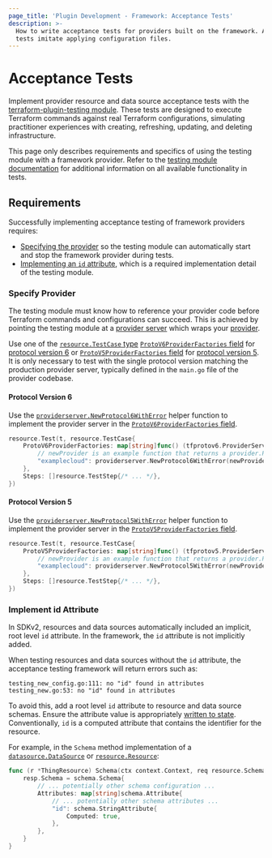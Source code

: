 ```yaml
---
page_title: 'Plugin Development - Framework: Acceptance Tests'
description: >-
  How to write acceptance tests for providers built on the framework. Acceptance
  tests imitate applying configuration files.
---
```


# Acceptance Tests

Implement provider resource and data source acceptance tests with the [terraform-plugin-testing module](/terraform/plugin/testing). These tests are designed to execute Terraform commands against real Terraform configurations, simulating practitioner experiences with creating, refreshing, updating, and deleting infrastructure.

This page only describes requirements and specifics of using the testing module with a framework provider. Refer to the [testing module documentation](/terraform/plugin/testing) for additional information on all available functionality in tests.

## Requirements

Successfully implementing acceptance testing of framework providers requires:

- [Specifying the provider](#specify-provider) so the testing module can automatically start and stop the framework provider during tests.
- [Implementing an `id` attribute](#implement-id-attribute), which is a required implementation detail of the testing module.

### Specify Provider

The testing module must know how to reference your provider code before Terraform commands and configurations can succeed. This is achieved by pointing the testing module at a [provider server](/terraform/plugin/framework/provider-servers) which wraps your [provider](/terraform/plugin/framework/providers).

Use one of the [`resource.TestCase` type](/terraform/plugin/testing/acceptance-tests/testcase) [`ProtoV6ProviderFactories` field](https://pkg.go.dev/github.com/hashicorp/terraform-plugin-testing/helper/resource#TestCase.ProtoV6ProviderFactories) for [protocol version 6](/terraform/plugin/terraform-plugin-protocol#protocol-version-6) or [`ProtoV5ProviderFactories` field](https://pkg.go.dev/github.com/hashicorp/terraform-plugin-testing/helper/resource#TestCase.ProtoV5ProviderFactories) for [protocol version 5](/terraform/plugin/terraform-plugin-protocol#protocol-version-5). It is only necessary to test with the single protocol version matching the production provider server, typically defined in the `main.go` file of the provider codebase.

#### Protocol Version 6

Use the [`providerserver.NewProtocol6WithError`](https://pkg.go.dev/github.com/hashicorp/terraform-plugin-framework/providerserver#NewProtocol6WithError) helper function to implement the provider server in the [`ProtoV6ProviderFactories` field](https://pkg.go.dev/github.com/hashicorp/terraform-plugin-testing/helper/resource#TestCase.ProtoV6ProviderFactories).

```go
resource.Test(t, resource.TestCase{
    ProtoV6ProviderFactories: map[string]func() (tfprotov6.ProviderServer, error) {
        // newProvider is an example function that returns a provider.Provider
        "examplecloud": providerserver.NewProtocol6WithError(newProvider()),
    },
    Steps: []resource.TestStep{/* ... */},
})
```

#### Protocol Version 5

Use the [`providerserver.NewProtocol5WithError`](https://pkg.go.dev/github.com/hashicorp/terraform-plugin-framework/providerserver#NewProtocol5WithError) helper function to implement the provider server in the [`ProtoV5ProviderFactories` field](https://pkg.go.dev/github.com/hashicorp/terraform-plugin-testing/helper/resource#TestCase.ProtoV5ProviderFactories).

```go
resource.Test(t, resource.TestCase{
    ProtoV5ProviderFactories: map[string]func() (tfprotov5.ProviderServer, error) {
        // newProvider is an example function that returns a provider.Provider
        "examplecloud": providerserver.NewProtocol5WithError(newProvider()),
    },
    Steps: []resource.TestStep{/* ... */},
})
```

### Implement id Attribute

In SDKv2, resources and data sources automatically included an implicit, root level `id` attribute. In the framework, the `id` attribute is not implicitly added.

When testing resources and data sources without the `id` attribute, the acceptance testing framework will return errors such as:

```text
testing_new_config.go:111: no "id" found in attributes
testing_new.go:53: no "id" found in attributes
```

To avoid this, add a root level `id` attribute to resource and data source schemas. Ensure the attribute value is appropriately [written to state](/terraform/plugin/framework/writing-state). Conventionally, `id` is a computed attribute that contains the identifier for the resource.

For example, in the `Schema` method implementation of a [`datasource.DataSource`](https://pkg.go.dev/github.com/hashicorp/terraform-plugin-framework/datasource#DataSource) or [`resource.Resource`](https://pkg.go.dev/github.com/hashicorp/terraform-plugin-framework/resource#Resource):

```go
func (r *ThingResource) Schema(ctx context.Context, req resource.SchemaRequest, resp *resource.SchemaResponse) {
    resp.Schema = schema.Schema{
        // ... potentially other schema configuration ...
        Attributes: map[string]schema.Attribute{
            // ... potentially other schema attributes ...
            "id": schema.StringAttribute{
                Computed: true,
            },
        },
    }
}
```
